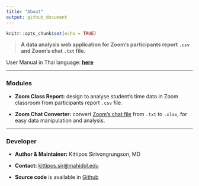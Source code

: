 ```yaml
---
title: "About"
output: github_document
---
```


```r
knitr::opts_chunk$set(echo = TRUE)
```

> **A data analysis web application for Zoom's participants report `.csv` and Zoom's chat `.txt` file.**

User Manual in Thai language: [**here**](https://lightbridge-ks.github.io/ZoomInterface/)

------------------------------------------------------------------------

### Modules

-   **Zoom Class Report:** design to analyse student's time data in Zoom classroom from participants report `.csv` file.

-   **Zoom Chat Converter:** convert [Zoom's chat file](https://support.zoom.us/hc/en-us/articles/115004792763-Saving-in-meeting-chat) from `.txt` to `.xlsx`, for easy data manipulation and analysis.

------------------------------------------------------------------------

### Developer

-   **Author & Maintainer:** Kittipos Sirivongrungson, MD

-   **Contact:** [kittipos.sir\@mahidol.edu](kittipos.sir@mahidol.edu)

-   **Source code** is available in [Github](https://github.com/Lightbridge-KS/ZoomInterface)

